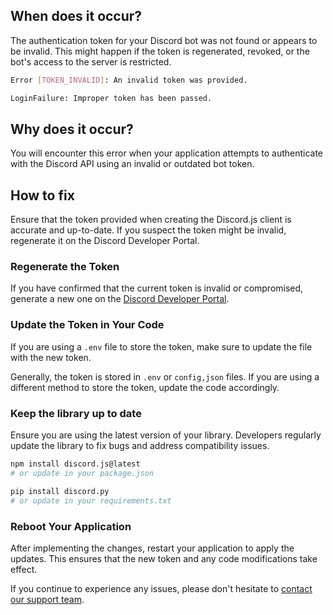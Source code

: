 ## When does it occur?
The authentication token for your Discord bot was not found or appears to be invalid. This might happen if the token is regenerated, revoked, or the bot's access to the server is restricted.

```bash discord.js
Error [TOKEN_INVALID]: An invalid token was provided.
```

```bash discord.py
LoginFailure: Improper token has been passed.
```

## Why does it occur?
You will encounter this error when your application attempts to authenticate with the Discord API using an invalid or outdated bot token.

## How to fix

Ensure that the token provided when creating the Discord.js client is accurate and up-to-date. If you suspect the token might be invalid, regenerate it on the Discord Developer Portal.

### Regenerate the Token
If you have confirmed that the current token is invalid or compromised, generate a new one on the [Discord Developer Portal](https://discord.com/developers/applications). 

### Update the Token in Your Code
If you are using a `.env` file to store the token, make sure to update the file with the new token.

Generally, the token is stored in `.env` or `config,json` files. If you are using a different method to store the token, update the code accordingly.

### Keep the library up to date

Ensure you are using the latest version of your library. Developers regularly update the library to fix bugs and address compatibility issues.

```bash Update discord.js
npm install discord.js@latest
# or update in your package.json
```

```bash Update discord.py
pip install discord.py
# or update in your requirements.txt
```

### Reboot Your Application

After implementing the changes, restart your application to apply the updates. This ensures that the new token and any code modifications take effect.

If you continue to experience any issues, please don't hesitate to [contact our support team](https://squarecloud.app/sac).